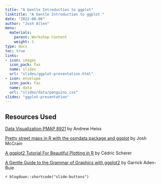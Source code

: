 ```yaml
---
title: "A Gentle Introduction to ggplot"
linktitle: "A Gentle Introduction to ggplot "
date: "2022-08-08"
author: "Josh Allen"
menu:
  materials:
    parent: Workshop Content
    weight: 1
type: docs
toc: true
links:
- icon: images
  icon_pack: fas
  name: slides
  url: "slides/ggplot-presentation.html"
- icon: envelope
  icon_pack: fas
  name: data
  url: "slides/data/penguins.csv"
slides: "ggplot-presentation"
---
```


## Resources Used 

[Data Visualization PMAP 8921](https://datavizs21.classes.andrewheiss.com/) by Andrew Heiss 

[Pretty street maps in R with the osmdata package and ggplot](http://joshuamccrain.com/tutorials/maps/streets_tutorial.html) by Josh McCrain


[A ggplot2 Tutorial For Beautiful Plotting in R](https://cedricscherer.netlify.app/2019/08/05/a-ggplot2-tutorial-for-beautiful-plotting-in-r/) by Cédric Scherer


[A Gentle Guide to the Grammar of Graphics with ggplot2](https://www.garrickadenbuie.com/talk/gentle-ggplot2-usf-asu/) by Garrick Aden-Buie




`r blogdown::shortcode("slide-buttons")`
